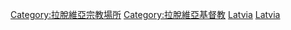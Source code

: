 [[Category:拉脫維亞宗教場所|Category:拉脫維亞宗教場所]]
[[Category:拉脫維亞基督教|Category:拉脫維亞基督教]]
[[Category:歐洲教堂|Latvia]]
[[Category:各国教堂|Latvia]]